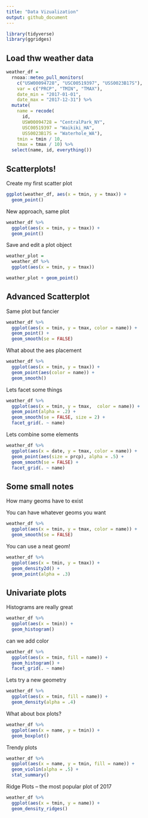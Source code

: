 ```yaml
---
title: "Data Vizualization"
output: github_document
---
```


```r
library(tidyverse)
library(ggridges)
```


## Load thw weather data

```r
weather_df = 
  rnoaa::meteo_pull_monitors(
    c("USW00094728", "USC00519397", "USS0023B17S"),
    var = c("PRCP", "TMIN", "TMAX"), 
    date_min = "2017-01-01",
    date_max = "2017-12-31") %>%
  mutate(
    name = recode(
      id, 
      USW00094728 = "CentralPark_NY", 
      USC00519397 = "Waikiki_HA",
      USS0023B17S = "Waterhole_WA"),
    tmin = tmin / 10,
    tmax = tmax / 10) %>%
  select(name, id, everything())
```

## Scatterplots!

Create my first scatter plot

```r
ggplot(weather_df, aes(x = tmin, y = tmax)) +
  geom_point()
```

New approach, same plot

```r
weather_df %>% 
  ggplot(aes(x = tmin, y = tmax)) +
  geom_point()
```
Save and edit a plot object

```r
weather_plot =
  weather_df %>% 
  ggplot(aes(x = tmin, y = tmax)) 

weather_plot + geom_point()
```

## Advanced Scatterplot

Same plot but fancier

```r
weather_df %>% 
  ggplot(aes(x = tmin, y = tmax, color = name)) +
  geom_point() +
  geom_smooth(se = FALSE)
```

What about the aes placement

```r
weather_df %>% 
  ggplot(aes(x = tmin, y = tmax)) +
  geom_point(aes(color = name)) +
  geom_smooth()
```

Lets facet some things

```r
weather_df %>% 
  ggplot(aes(x = tmin, y = tmax,  color = name)) +
  geom_point(alpha = .2) +
  geom_smooth(se = FALSE, size = 2) +
  facet_grid(. ~ name)
```
Lets combine some elements

```r
weather_df %>% 
  ggplot(aes(x = date, y = tmax, color = name)) +
  geom_point(aes(size = prcp), alpha = .5) +
  geom_smooth(se = FALSE) +
  facet_grid(. ~ name)
```



## Some small notes

How many geoms have to exist

You can have whatever geoms you want

```r
weather_df %>% 
  ggplot(aes(x = tmin, y = tmax, color = name)) +
  geom_smooth(se = FALSE)
```

You can use a neat geom!

```r
weather_df %>% 
  ggplot(aes(x = tmin, y = tmax)) +
  geom_density2d() +
  geom_point(alpha = .3)
```


## Univariate plots

Histograms are really great

```r
weather_df %>% 
  ggplot(aes(x = tmin)) +
  geom_histogram()
```

can we add color

```r
weather_df %>% 
  ggplot(aes(x = tmin, fill = name)) +
  geom_histogram() +
  facet_grid(. ~ name)
```

Lets try a new geometry

```r
weather_df %>% 
  ggplot(aes(x = tmin, fill = name)) +
  geom_density(alpha = .4)
```


What about box plots?

```r
weather_df %>% 
  ggplot(aes(x = name, y = tmin)) +
  geom_boxplot()
```

Trendy plots 

```r
weather_df %>% 
  ggplot(aes(x = name, y = tmin, fill = name)) + 
  geom_violin(alpha = .5) +
  stat_summary()
```


Ridge Plots -- the most popular plot of 2017

```r
weather_df %>% 
  ggplot(aes(x = tmin, y = name)) +
  geom_density_ridges()
```






